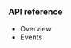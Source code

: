 <PlatformWrapper platform="linux-cpp">

### API reference

- <Link to="{{Global.IOT_SDK_API_REF_LNX_C}}//index.html">Overview</Link>

- <Link to="{{Global.IOT_SDK_API_REF_LNX_C}}/structagora__rtc__event__handler__t.html">Events</Link>


</PlatformWrapper>